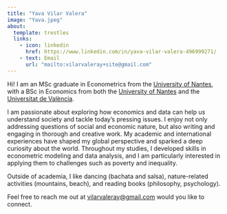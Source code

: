 ```yaml
---
title: "Yava Vilar Valera"
image: "Yava.jpeg"
about:
  template: trestles
  links:
    - icon: linkedin
      href: https://www.linkedin.com/in/yava-vilar-valera-496999271/
    - text: Email
      url: "mailto:vilarvaleray+site@gmail.com"
---
```


::: column-page

Hi! I am an MSc graduate in Econometrics from the [University of Nantes](https://www.univ-nantes.fr/), with a BSc in Economics from both the [University of Nantes](https://www.univ-nantes.fr/) and the [Universitat de València](https://www.uv.es/). 

I am passionate about exploring how economics and data can help us understand society and tackle today's pressing issues. I enjoy not only addressing questions of social and economic nature, but also writing and engaging in thorough and creative work. My academic and international experiences have shaped my global perspective and sparked a deep curiosity about the world. Throughout my studies, I developed skills in econometric modeling and data analysis, and I am particularly interested in applying them to challenges such as poverty and inequality.

Outside of academia, I like dancing (bachata and salsa), nature-related activities (mountains, beach), and reading books (philosophy, psychology). 

Feel free to reach me out at [vilarvaleray@gmail.com](mailto:vilarvaleray+site@gmail.com) would you like to connect. 
:::

